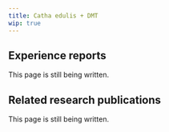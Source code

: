 ---
title: Catha edulis + DMT
wip: true
---

## Experience reports

This page is still being written.

## Related research publications

This page is still being written.

